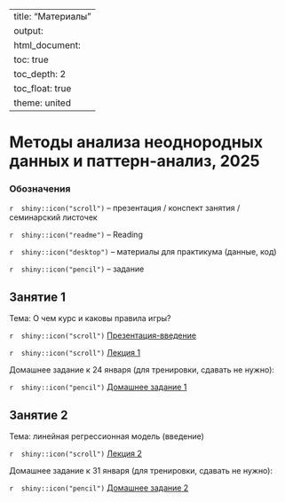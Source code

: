 
---
title: "Материалы"
output: 
  html_document:
    toc: true
    toc_depth: 2
    toc_float: true
    theme: united
---
# Методы анализа неоднородных данных и паттерн-анализ, 2025
 

### Обозначения
 
`r  shiny::icon("scroll")` -- презентация / конспект занятия / семинарский листочек
 
`r  shiny::icon("readme")` -- Reading
 
`r  shiny::icon("desktop")` -- материалы для практикума (данные, код)
 
`r  shiny::icon("pencil")` -- задание 
 
## Занятие 1
 
Тема: О чем курс и каковы правила игры? 
  
`r  shiny::icon("scroll")` <a href="MApolit_intro_2025.pdf" title=>Презентация-введение</a> 

`r  shiny::icon("scroll")` <a href="MApolit_lecture1_2025.pdf" title=>Лекция 1</a> 

Домашнее задание к 24 января (для тренировки, сдавать не нужно): 
 
`r  shiny::icon("pencil")` <a href="MApolit_hw1_2025.pdf" title=>Домашнее задание 1 </a> 

## Занятие 2
 
Тема: линейная регрессионная модель (введение)

`r  shiny::icon("scroll")` <a href="MApolit_lecture2_2025.pdf" title=>Лекция 2</a>

Домашнее задание к 31 января (для тренировки, сдавать не нужно): 
 
`r  shiny::icon("pencil")` <a href="MApolit_hw2_2025.pdf" title=>Домашнее задание 2 </a> 




  
